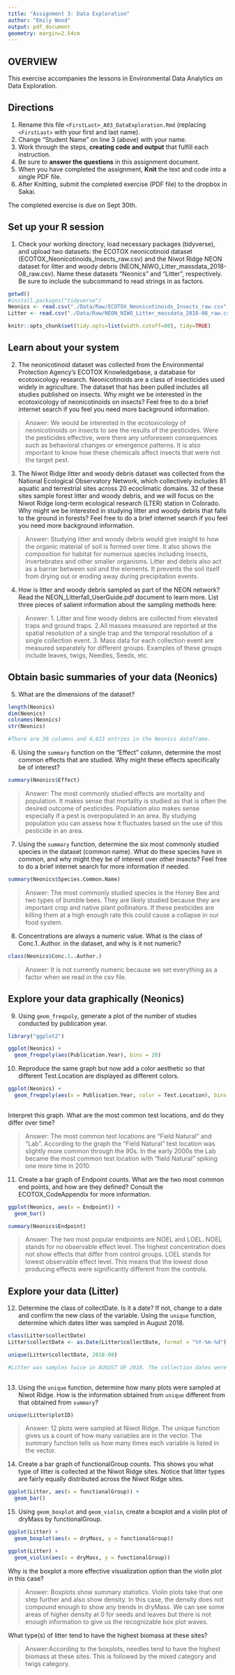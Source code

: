 ```yaml
---
title: "Assignment 3: Data Exploration"
author: "Emily Wood"
output: pdf_document
geometry: margin=2.54cm
---
```


## OVERVIEW

This exercise accompanies the lessons in Environmental Data Analytics on Data Exploration.

## Directions

1.  Rename this file `<FirstLast>_A03_DataExploration.Rmd` (replacing `<FirstLast>` with your first and last name).
2.  Change "Student Name" on line 3 (above) with your name.
3.  Work through the steps, **creating code and output** that fulfill each instruction.
4.  Be sure to **answer the questions** in this assignment document.
5.  When you have completed the assignment, **Knit** the text and code into a single PDF file.
6.  After Knitting, submit the completed exercise (PDF file) to the dropbox in Sakai.

The completed exercise is due on Sept 30th.

## Set up your R session

1.  Check your working directory, load necessary packages (tidyverse), and upload two datasets: the ECOTOX neonicotinoid dataset (ECOTOX_Neonicotinoids_Insects_raw.csv) and the Niwot Ridge NEON dataset for litter and woody debris (NEON_NIWO_Litter_massdata_2018-08_raw.csv). Name these datasets "Neonics" and "Litter", respectively. Be sure to include the subcommand to read strings in as factors.

```r
getwd()
#install.packages("tidyverse")
Neonics <- read.csv("./Data/Raw/ECOTOX_Neonicotinoids_Insects_raw.csv", stringsAsFactors = TRUE)
Litter <- read.csv("./Data/Raw/NEON_NIWO_Litter_massdata_2018-08_raw.csv", stringsAsFactors = TRUE)

knitr::opts_chunk$set(tidy.opts=list(width.cutoff=80), tidy=TRUE)
```

## Learn about your system

2.  The neonicotinoid dataset was collected from the Environmental Protection Agency's ECOTOX Knowledgebase, a database for ecotoxicology research. Neonicotinoids are a class of insecticides used widely in agriculture. The dataset that has been pulled includes all studies published on insects. Why might we be interested in the ecotoxicology of neonicotinoids on insects? Feel free to do a brief internet search if you feel you need more background information.

> Answer: We would be interested in the ecotoxicology of neonicotinoids on insects to see the results of the pesticides. Were the pesticides effective, were there any unforeseen consequences such as behavioral changes or emergence patterns. It is also important to know how these chemicals affect insects that were not the target pest. 

3.  The Niwot Ridge litter and woody debris dataset was collected from the National Ecological Observatory Network, which collectively includes 81 aquatic and terrestrial sites across 20 ecoclimatic domains. 32 of these sites sample forest litter and woody debris, and we will focus on the Niwot Ridge long-term ecological research (LTER) station in Colorado. Why might we be interested in studying litter and woody debris that falls to the ground in forests? Feel free to do a brief internet search if you feel you need more background information.

> Answer: Studying litter and woody debris would give insight to how the organic material of soil is formed over time. It also shows the composition for habitat for numerous species including insects, invertebrates and other smaller organisms. Litter and debris also act as a barrier between soil and the elements. It prevents the soil itself from drying out or eroding away during precipitation events. 

4.  How is litter and woody debris sampled as part of the NEON network? Read the NEON_Litterfall_UserGuide.pdf document to learn more. List three pieces of salient information about the sampling methods here:

> Answer: 
 1. Litter and fine woody debris are collected from elevated traps and ground traps.
 2.All masses measured are reported at the spatial resolution of a single trap and the temporal resolution of a single collection event. 
 3. Mass data for each collection event are measured separately for different groups. Examples of these groups include leaves, twigs, Needles, Seeds, etc. 


## Obtain basic summaries of your data (Neonics)

5.  What are the dimensions of the dataset?

```r

length(Neonics)
dim(Neonics)
colnames(Neonics)
str(Neonics)

#There are 30 columns and 4,623 entries in the Neonics dataframe.

```

6.  Using the `summary` function on the "Effect" column, determine the most common effects that are studied. Why might these effects specifically be of interest?

```r
summary(Neonics$Effect)


```

> Answer: The most commonly studied effects are mortality and population. It makes sense that mortality is studied as that is often the desired outcome of pesticides. Population also makes sense especially if a pest is overpopulated in an area. By studying population you can assess how it fluctuates based on the use of this pesticide in an area. 

7.  Using the `summary` function, determine the six most commonly studied species in the dataset (common name). What do these species have in common, and why might they be of interest over other insects? Feel free to do a brief internet search for more information if needed.

```r
summary(Neonics$Species.Common.Name)
```

> Answer: The most commonly studied species is the Honey Bee and two types of bumble bees. They are likely studied because they are important crop and native plant pollinators. If these pesticides are killing them at a high enough rate this could cause a collapse in our food system. 

8.  Concentrations are always a numeric value. What is the class of Conc.1..Author. in the dataset, and why is it not numeric?

```r
class(Neonics$Conc.1..Author.)

```

> Answer: It is not currently numeric because we set everything as a factor when we read in the csv file. 

## Explore your data graphically (Neonics)

9.  Using `geom_freqpoly`, generate a plot of the number of studies conducted by publication year.

```r
library("ggplot2")

ggplot(Neonics) +
  geom_freqpoly(aes(Publication.Year), bins = 20)

```

10. Reproduce the same graph but now add a color aesthetic so that different Test.Location are displayed as different colors.

```r

ggplot(Neonics) +
  geom_freqpoly(aes(x = Publication.Year, color = Test.Location), bins = 20) 
  
```

Interpret this graph. What are the most common test locations, and do they differ over time?

> Answer: The most common test locations are "Field Natural" and "Lab". According to the graph the "Field Natural" test location was slightly more common through the 90s. In the early 2000s the Lab became the most common test location with "field Natural" spiking one more time in 2010. 

11. Create a bar graph of Endpoint counts. What are the two most common end points, and how are they defined? Consult the ECOTOX_CodeAppendix for more information.

```r

ggplot(Neonics, aes(x = Endpoint)) +
  geom_bar()

summary(Neonics$Endpoint)

```

> Answer: The two most popular endpoints are NOEL and LOEL. NOEL stands for no observable effect level. The highest concentration does not show effects that differ from control groups. LOEL stands for lowest observable effect level. This means that the lowest dose
producing effects were significantly different from the controls. 

## Explore your data (Litter)

12. Determine the class of collectDate. Is it a date? If not, change to a date and confirm the new class of the variable. Using the `unique` function, determine which dates litter was sampled in August 2018.

```r

class(Litter$collectDate)
Litter$collectDate <- as.Date(Litter$collectDate, format = "%Y-%m-%d") 

unique(Litter$collectDate, 2018-08)

#Litter was samples twice in AUGUST OF 2018. The collection dates were on the 2nd and 30th.
  
```

13. Using the `unique` function, determine how many plots were sampled at Niwot Ridge. How is the information obtained from `unique` different from that obtained from `summary`?

```r

unique(Litter$plotID)

```

> Answer: 12 plots were sampled at Niwot Ridge. The unique function gives us a count of how many variables are in the vector. The summary function tells us how many times each variable is listed in the vector. 

14. Create a bar graph of functionalGroup counts. This shows you what type of litter is collected at the Niwot Ridge sites. Notice that litter types are fairly equally distributed across the Niwot Ridge sites.

```r

ggplot(Litter, aes(x = functionalGroup)) +
  geom_bar()

```

15. Using `geom_boxplot` and `geom_violin`, create a boxplot and a violin plot of dryMass by functionalGroup.

```r

ggplot(Litter) +
  geom_boxplot(aes(x = dryMass, y = functionalGroup))

ggplot(Litter) +
  geom_violin(aes(x = dryMass, y = functionalGroup))

```

Why is the boxplot a more effective visualization option than the violin plot in this case?

> Answer: Boxplots show summary statistics. Violin plots take that one step further and also show density. In this case, the density does not compound enough to show any trends in dryMass. We can see some areas of higher density at 0 for seeds and leaves but there is not enough information to give us the recognizable box plot waves. 

What type(s) of litter tend to have the highest biomass at these sites?

> Answer:According to the boxplots, needles tend to have the highest biomass at these sites. This is followed by the mixed category and twigs category. 


